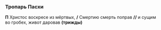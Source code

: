 ### Тропарь Пасхи

**П**
Христос воскресе из мёртвых, **/** Смертию
смерть поправ **//** и сущим во гробех, живот даровав **(трижды)**
